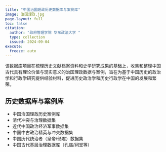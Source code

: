 ```yaml
---
title: "中国治国理政历史数据库与案例库"
image: 治国理政.jpg
page-layout: full
toc: false
citation:
  author: "政府管理学院 华东政法大学 "
  type: collection
  issued: 2024-09-04
execute: 
  freeze: auto
---
```


该数据库项目在梳理历史文献档案资料和史学研究成果的基础上，收集和整理中国古代具有理论价值与现实意义的治国理政数据与案例，旨在为基于中国历史的政治学和行政学研究提供经验材料，促进历史政治学和历史行政学在中国的发展和繁荣。

::: {.panel-tabset align="left"}
## 历史数据库与案例库
- 中国治国理政历史案例库
-	清代冲突与治理数据集
-	近代中国政治经济军事数据集
-	中国中古政治精英与冲突数据集
-	中国历代统治者（皇帝/储君）数据集
-	中国古代基层治理数据库（孔庙/祠堂等）
:::